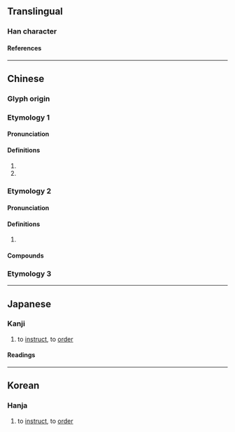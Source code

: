 {{character info}}
==Translingual==

===Han character===
{{Han char|rn=30|rad=口|as=04|sn=7|four=68027|canj=RCSH|ids=⿰口分}}

====References====
{{Han ref|kx=0178.110|dkj=03347|dj=0395.160|hdz=10592.030|uh=5429}}

----

==Chinese==
{{zh-forms}}

===Glyph origin===
{{Han etym}}

===Etymology 1===

====Pronunciation====
{{zh-pron
|m=fēn
|c=fan1
|mn=hun/hoan
|mn_note=hun - literary; hoan - vernacular
|mc=
|oc=y
|cat=v
}}

====Definitions====
{{zh-hanzi}}

# {{zh-used in|吩咐}}
# {{zh-used in|吩呶}}

===Etymology 2===

====Pronunciation====
{{zh-pron
|m=fēn
|c=fan1
|cat=n
}}

====Definitions====
{{zh-hanzi}}
# {{zh-used2|t}}

====Compounds====
{{zh-der|吩嗪|噻吩|卟吩}}

===Etymology 3===
{{zh-see|噴|v}}
----

==Japanese==

===Kanji===
{{ja-kanji|rs=口04}}

# to [[instruct]], to [[order]]

====Readings====
{{ja-readings|goon=ふん|kanon=ふん}}

----

==Korean==

===Hanja===
{{ko-hanja|hangeul=분|rv=bun|mr=pun}}

# to [[instruct]], to [[order]]